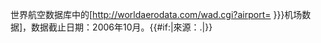 世界航空数据库中的[http://worldaerodata.com/wad.cgi?airport={{{1}}} {{{2|{{{1}}}}}}机场数据]，数据截止日期：2006年10月。{{#if:{{{source|}}}|來源：{{{source}}}.|}}